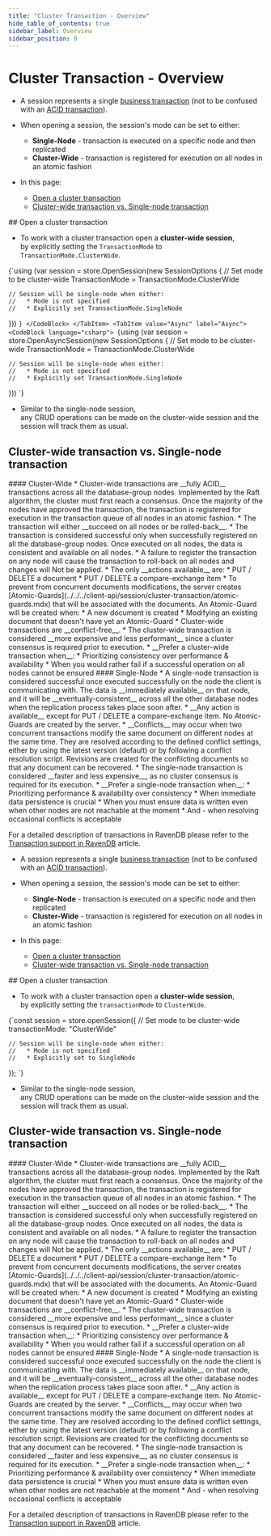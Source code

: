 ---
title: "Cluster Transaction - Overview"
hide_table_of_contents: true
sidebar_label: Overview
sidebar_position: 0
---




# Cluster Transaction - Overview
<LanguageSwitcher supportedLanguages={supportedLanguages} />
<LanguageContent language="csharp">

<Admonition type="note" title="Note">

* A session represents a single [business transaction](https://martinfowler.com/eaaCatalog/unitOfWork.html) (not to be confused with an [ACID transaction](../../../client-api/faq/transaction-support.mdx)).  
 
* When opening a session, the session's mode can be set to either:  
    * __Single-Node__ - transaction is executed on a specific node and then replicated
    * __Cluster-Wide__ - transaction is registered for execution on all nodes in an atomic fashion

* In this page:  
    * [Open a cluster transaction](../../../client-api/session/cluster-transaction/overview.mdx#open-a-cluster-transaction)
    * [Cluster-wide transaction vs. Single-node transaction](../../../client-api/session/cluster-transaction/overview.mdx#cluster-wide-transaction-vs-single-node-transaction)
     
</Admonition>
## Open a cluster transaction

* To work with a cluster transaction open a __cluster-wide session__,  
  by explicitly setting the `TransactionMode` to `TransactionMode.ClusterWide`.

<Tabs groupId='languageSyntax'>
<TabItem value="Sync" label="Sync">
<CodeBlock language="csharp">
{`using (var session = store.OpenSession(new SessionOptions
{
    // Set mode to be cluster-wide
    TransactionMode = TransactionMode.ClusterWide

    // Session will be single-node when either:
    //   * Mode is not specified
    //   * Explicitly set TransactionMode.SingleNode
}))
`}
</CodeBlock>
</TabItem>
<TabItem value="Async" label="Async">
<CodeBlock language="csharp">
{`using (var session = store.OpenAsyncSession(new SessionOptions
{
    // Set mode to be cluster-wide
    TransactionMode = TransactionMode.ClusterWide
    
    // Session will be single-node when either:
    //   * Mode is not specified
    //   * Explicitly set TransactionMode.SingleNode
}))
`}
</CodeBlock>
</TabItem>
</Tabs>

* Similar to the single-node session,  
  any CRUD operations can be made on the cluster-wide session and the session will track them as usual.



## Cluster-wide transaction vs. Single-node transaction

<Admonition type="note" title="Note">
#### Cluster-Wide
* Cluster-wide transactions are __fully ACID__ transactions across all the database-group nodes.  
  Implemented by the Raft algorithm, the cluster must first reach a consensus.  
  Once the majority of the nodes have approved the transaction,  
  the transaction is registered for execution in the transaction queue of all nodes in an atomic fashion.  
* The transaction will either __succeed on all nodes or be rolled-back__.
    * The transaction is considered successful only when successfully registered on all the database-group nodes.
      Once executed on all nodes, the data is consistent and available on all nodes.  
    * A failure to register the transaction on any node will cause the transaction to roll-back on all nodes and changes will Not be applied.
* The only __actions available__ are:
    * PUT / DELETE a document
    * PUT / DELETE a compare-exchange item
* To prevent from concurrent documents modifications,  
  the server creates [Atomic-Guards](../../../client-api/session/cluster-transaction/atomic-guards.mdx) that will be associated with the documents.  
  An Atomic-Guard will be created when:
    * A new document is created
    * Modifying an existing document that doesn't have yet an Atomic-Guard
* Cluster-wide transactions are __conflict-free__.
* The cluster-wide transaction is considered __more expensive and less performant__  
  since a cluster consensus is required prior to execution.  
* __Prefer a cluster-wide transaction when__:
    * Prioritizing consistency over performance & availability
    * When you would rather fail if a successful operation on all nodes cannot be ensured

</Admonition>

<Admonition type="note" title="Note">
#### Single-Node
* A single-node transaction is considered successful once executed successfully on the node the client is communicating with.
  The data is __immediately available__ on that node, and it will be __eventually-consistent__ across all the other database nodes when the replication process takes place soon after.
* __Any action is available__ except for PUT / DELETE a compare-exchange item.  
  No Atomic-Guards are created by the server.
* __Conflicts__ may occur when two concurrent transactions modify the same document on different nodes at the same time.
  They are resolved according to the defined conflict settings, either by using the latest version (default) or by following a conflict resolution script.  
  Revisions are created for the conflicting documents so that any document can be recovered.
* The single-node transaction is considered __faster and less expensive__,  
  as no cluster consensus is required for its execution.
* __Prefer a single-node transaction when__:  
    * Prioritizing performance & availability over consistency
    * When immediate data persistence is crucial
    * When you must ensure data is written even when other nodes are not reachable at the moment
    * And - when resolving occasional conflicts is acceptable

</Admonition>

<Admonition type="info" title="Transactions in RavenDB" id="transactions-in-ravendb" href="#transactions-in-ravendb">

For a detailed description of transactions in RavenDB please refer to the [Transaction support in RavenDB](../../../client-api/faq/transaction-support.mdx) article.

</Admonition>




</LanguageContent>
<LanguageContent language="nodejs">

<Admonition type="note" title="Note">

* A session represents a single [business transaction](https://martinfowler.com/eaaCatalog/unitOfWork.html) (not to be confused with an [ACID transaction](../../../client-api/faq/transaction-support.mdx)).

* When opening a session, the session's mode can be set to either:  
    * __Single-Node__ - transaction is executed on a specific node and then replicated  
    * __Cluster-Wide__ - transaction is registered for execution on all nodes in an atomic fashion  

* In this page:
    * [Open a cluster transaction](../../../client-api/session/cluster-transaction/overview.mdx#open-a-cluster-transaction)
    * [Cluster-wide transaction vs. Single-node transaction](../../../client-api/session/cluster-transaction/overview.mdx#cluster-wide-transaction-vs-single-node-transaction)

</Admonition>
## Open a cluster transaction

* To work with a cluster transaction open a __cluster-wide session__,  
  by explicitly setting the `transactionMode` to `ClusterWide`.

<Tabs groupId='languageSyntax'>
<TabItem value="OpenSession" label="OpenSession">
<CodeBlock language="js">
{`const session = store.openSession({
    // Set mode to be cluster-wide
    transactionMode: "ClusterWide"

    // Session will be single-node when either:
    //   * Mode is not specified
    //   * Explicitly set to SingleNode
});
`}
</CodeBlock>
</TabItem>
</Tabs>

* Similar to the single-node session,  
  any CRUD operations can be made on the cluster-wide session and the session will track them as usual.



## Cluster-wide transaction vs. Single-node transaction

<Admonition type="note" title="Note">
#### Cluster-Wide
* Cluster-wide transactions are __fully ACID__ transactions across all the database-group nodes.  
  Implemented by the Raft algorithm, the cluster must first reach a consensus.  
  Once the majority of the nodes have approved the transaction,  
  the transaction is registered for execution in the transaction queue of all nodes in an atomic fashion.
* The transaction will either __succeed on all nodes or be rolled-back__.
    * The transaction is considered successful only when successfully registered on all the database-group nodes.
      Once executed on all nodes, the data is consistent and available on all nodes.
    * A failure to register the transaction on any node will cause the transaction to roll-back on all nodes and changes will Not be applied.
* The only __actions available__ are:
    * PUT / DELETE a document
    * PUT / DELETE a compare-exchange item
* To prevent from concurrent documents modifications,  
  the server creates [Atomic-Guards](../../../client-api/session/cluster-transaction/atomic-guards.mdx) that will be associated with the documents.  
  An Atomic-Guard will be created when:
    * A new document is created
    * Modifying an existing document that doesn't have yet an Atomic-Guard
* Cluster-wide transactions are __conflict-free__.
* The cluster-wide transaction is considered __more expensive and less performant__  
  since a cluster consensus is required prior to execution.
* __Prefer a cluster-wide transaction when__:
    * Prioritizing consistency over performance & availability
    * When you would rather fail if a successful operation on all nodes cannot be ensured

</Admonition>

<Admonition type="note" title="Note">
#### Single-Node
* A single-node transaction is considered successful once executed successfully on the node the client is communicating with.
  The data is __immediately available__ on that node, and it will be __eventually-consistent__ across all the other database nodes when the replication process takes place soon after.
* __Any action is available__ except for PUT / DELETE a compare-exchange item.  
  No Atomic-Guards are created by the server.
* __Conflicts__ may occur when two concurrent transactions modify the same document on different nodes at the same time.
  They are resolved according to the defined conflict settings, either by using the latest version (default) or by following a conflict resolution script.  
  Revisions are created for the conflicting documents so that any document can be recovered.
* The single-node transaction is considered __faster and less expensive__,  
  as no cluster consensus is required for its execution.
* __Prefer a single-node transaction when__:
    * Prioritizing performance & availability over consistency
    * When immediate data persistence is crucial
    * When you must ensure data is written even when other nodes are not reachable at the moment
    * And - when resolving occasional conflicts is acceptable

</Admonition>

<Admonition type="info" title="Transactions in RavenDB" id="transactions-in-ravendb" href="#transactions-in-ravendb">

For a detailed description of transactions in RavenDB please refer to the [Transaction support in RavenDB](../../../client-api/faq/transaction-support.mdx) article.

</Admonition>




</LanguageContent>

<!---
### Server Clustering
- [cluster-Wide Transactions](../../../server/clustering/cluster-transactions)


-->
